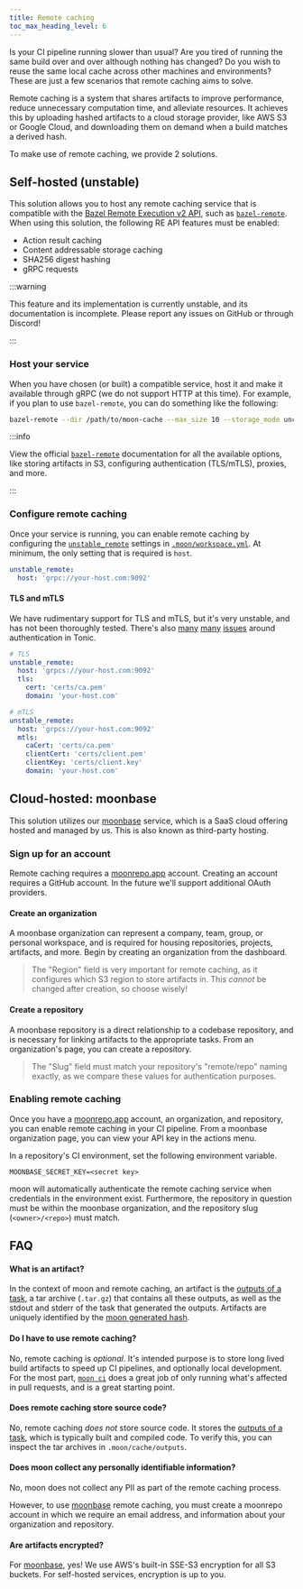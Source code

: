 ```yaml
---
title: Remote caching
toc_max_heading_level: 6
---
```



Is your CI pipeline running slower than usual? Are you tired of running the same build over and over
although nothing has changed? Do you wish to reuse the same local cache across other machines and
environments? These are just a few scenarios that remote caching aims to solve.

Remote caching is a system that shares artifacts to improve performance, reduce unnecessary
computation time, and alleviate resources. It achieves this by uploading hashed artifacts to a cloud
storage provider, like AWS S3 or Google Cloud, and downloading them on demand when a build matches a
derived hash.

To make use of remote caching, we provide 2 solutions.

## Self-hosted (unstable)<VersionLabel version="1.30.0" />

This solution allows you to host any remote caching service that is compatible with the
[Bazel Remote Execution v2 API](https://github.com/bazelbuild/remote-apis/tree/main/build/bazel/remote/execution/v2),
such as [`bazel-remote`](https://github.com/buchgr/bazel-remote). When using this solution, the
following RE API features must be enabled:

- Action result caching
- Content addressable storage caching
- SHA256 digest hashing
- gRPC requests

:::warning

This feature and its implementation is currently unstable, and its documentation is incomplete.
Please report any issues on GitHub or through Discord!

:::

### Host your service

When you have chosen (or built) a compatible service, host it and make it available through gRPC (we
do not support HTTP at this time). For example, if you plan to use `bazel-remote`, you can do
something like the following:

```bash
bazel-remote --dir /path/to/moon-cache --max_size 10 --storage_mode uncompressed --grpc_address 0.0.0.0:9092
```

:::info

View the official [`bazel-remote`](https://github.com/buchgr/bazel-remote#usage) documentation for
all the available options, like storing artifacts in S3, configuring authentication (TLS/mTLS),
proxies, and more.

:::

### Configure remote caching

Once your service is running, you can enable remote caching by configuring the
[`unstable_remote`](../config/workspace#unstable_remote) settings in
[`.moon/workspace.yml`](../config/workspace). At minimum, the only setting that is required is
`host`.

```yaml title=".moon/workspace.yml"
unstable_remote:
  host: 'grpc://your-host.com:9092'
```

#### TLS and mTLS

We have rudimentary support for TLS and mTLS, but it's very unstable, and has not been thoroughly
tested. There's also [many](https://github.com/hyperium/tonic/issues/1652)
[many](https://github.com/hyperium/tonic/issues/1989)
[issues](https://github.com/hyperium/tonic/issues/1033) around authentication in Tonic.

```yaml title=".moon/workspace.yml"
# TLS
unstable_remote:
  host: 'grpcs://your-host.com:9092'
  tls:
    cert: 'certs/ca.pem'
    domain: 'your-host.com'

# mTLS
unstable_remote:
  host: 'grpcs://your-host.com:9092'
  mtls:
    caCert: 'certs/ca.pem'
    clientCert: 'certs/client.pem'
    clientKey: 'certs/client.key'
    domain: 'your-host.com'
```

## Cloud-hosted: moonbase<VersionLabel version="0.23.3" />

This solution utilizes our [moonbase](/moonbase) service, which is a SaaS cloud offering hosted and
managed by us. This is also known as third-party hosting.

### Sign up for an account

Remote caching requires a [moonrepo.app](https://moonrepo.app) account. Creating an account requires
a GitHub account. In the future we'll support additional OAuth providers.

#### Create an organization

A moonbase organization can represent a company, team, group, or personal workspace, and is required
for housing repositories, projects, artifacts, and more. Begin by creating an organization from the
dashboard.

> The "Region" field is very important for remote caching, as it configures which S3 region to store
> artifacts in. This _cannot_ be changed after creation, so choose wisely!

#### Create a repository

A moonbase repository is a direct relationship to a codebase repository, and is necessary for
linking artifacts to the appropriate tasks. From an organization's page, you can create a
repository.

> The "Slug" field must match your repository's "remote/repo" naming exactly, as we compare these
> values for authentication purposes.

### Enabling remote caching

Once you have a [moonrepo.app](https://moonrepo.app) account, an organization, and repository, you
can enable remote caching in your CI pipeline. From a moonbase organization page, you can view your
API key in the actions menu.

In a repository's CI environment, set the following environment variable.

```
MOONBASE_SECRET_KEY=<secret key>
```

moon will automatically authenticate the remote caching service when credentials in the environment
exist. Furthermore, the repository in question must be within the moonbase organization, and the
repository slug (`<owner>/<repo>`) must match.

## FAQ

#### What is an artifact?

In the context of moon and remote caching, an artifact is the
[outputs of a task](../config/project#outputs), a tar archive (`.tar.gz`) that contains all these
outputs, as well as the stdout and stderr of the task that generated the outputs. Artifacts are
uniquely identified by the [moon generated hash](../concepts/cache#hashing).

#### Do I have to use remote caching?

No, remote caching is _optional_. It's intended purpose is to store long lived build artifacts to
speed up CI pipelines, and optionally local development. For the most part,
[`moon ci`](../commands/ci) does a great job of only running what's affected in pull requests, and
is a great starting point.

#### Does remote caching store source code?

No, remote caching _does not_ store source code. It stores the
[outputs of a task](../config/project#outputs), which is typically built and compiled code. To
verify this, you can inspect the tar archives in `.moon/cache/outputs`.

#### Does moon collect any personally identifiable information?

No, moon does not collect any PII as part of the remote caching process.

However, to use [moonbase](/moonbase) remote caching, you must create a moonrepo account in which we
require an email address, and information about your organization and repository.

#### Are artifacts encrypted?

For [moonbase](/moonbase), yes! We use AWS's built-in SSE-S3 encryption for all S3 buckets. For
self-hosted services, encryption is up to you.
